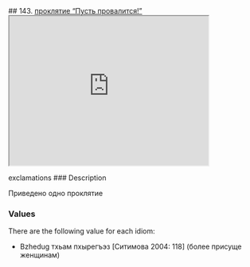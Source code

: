 ## 143. <a href =  'https://agricolamz.github.io/The_Circassian_Isoglosses_Database/143.html'>проклятие "Пусть провалится!"</a><div class='box'><iframe src='https://agricolamz.github.io/The_Circassian_Isoglosses_Database/143.html' width = '400px' height = '300px'></iframe></div>exclamations
### Description

Приведено одно проклятие

### Values
There are the following value for each idiom:

* Bzhedug  тхьам пхырегъэз [Ситимова 2004: 118] (более присуще женщинам)

